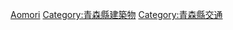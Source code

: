 {{日本行政區劃分類導航|橋梁}}
{{Commons category|Bridges in Aomori prefecture}}

[[Category:日本各都道府縣橋梁|Aomori]]
[[Category:青森縣建築物|Category:青森縣建築物]]
[[Category:青森縣交通|Category:青森縣交通]]